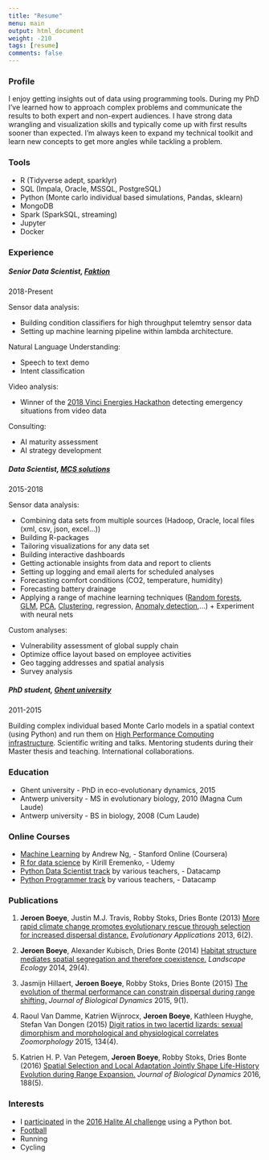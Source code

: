 ```yaml
---
title: "Resume"
menu: main
output: html_document
weight: -210
tags: [resume]
comments: false
---
```


### Profile

I enjoy getting insights out of data using programming tools. During my PhD I've learned how to approach complex problems and communicate the results to both expert and non-expert audiences. I have strong data wrangling and visualization skills and typically come up with first results sooner than expected. I'm always keen to expand my technical toolkit and learn new concepts to get more angles while tackling a problem.


### Tools

* R (Tidyverse adept, sparklyr)
* SQL (Impala, Oracle, MSSQL, PostgreSQL)
* Python (Monte carlo individual based simulations, Pandas, sklearn)
* MongoDB
* Spark (SparkSQL, streaming)
* Jupyter
* Docker

### Experience

##### Senior Data Scientist, [Faktion](https://www.faktion.com/)
2018-Present

Sensor data analysis:

* Building condition classifiers for high throughput telemtry sensor data
* Setting up machine learning pipeline within lambda architecture.

Natural Language Understanding:

* Speech to text demo
* Intent classification

Video analysis:

* Winner of the [2018 Vinci Energies Hackathon](https://www.faction.xyz/human-activity-capturer-and-klassifier-wins-first-prize-at-vinci-energies-hackathon/) detecting emergency situations from video data

Consulting:

* AI maturity assessment 
* AI strategy development

##### Data Scientist, [MCS solutions](https://www.mcssolutions.com/)
2015-2018
 
Sensor data analysis:

* Combining data sets from multiple sources (Hadoop, Oracle, local files (xml, csv, json, excel...))
* Building R-packages
* Tailoring visualizations for any data set
* Building interactive dashboards
* Getting actionable insights from data and report to clients
* Setting up logging and email alerts for scheduled analyses
* Forecasting comfort conditions (CO2, temperature, humidity)
* Forecasting battery drainage
* Applying a range of machine learning techniques ([Random forests](https://en.wikipedia.org/wiki/Random_forest), [GLM](https://en.wikipedia.org/wiki/Generalized_linear_model), [PCA](https://en.wikipedia.org/wiki/Principal_component_analysis), [Clustering](https://en.wikipedia.org/wiki/K-means_clustering), regression, [Anomaly detection](https://en.wikipedia.org/wiki/Anomaly_detection),...) + Experiment with neural nets

Custom analyses:

* Vulnerability assessment of global supply chain
* Optimize office layout based on employee activities
* Geo tagging addresses and spatial analysis
* Survey analysis

##### PhD student, [Ghent university](http://www.ecology.ugent.be/terec/)
2011-2015
 
Building complex individual based Monte Carlo models in a spatial context (using Python) and run them on [High Performance Computing infrastructure](https://www.ugent.be/hpc/en). Scientific writing and talks. Mentoring students during their Master thesis and teaching. International collaborations.

### Education

* Ghent university - PhD in eco-evolutionary dynamics, 2015
* Antwerp university - MS in evolutionary biology, 2010 (Magna Cum Laude)
* Antwerp university - BS in biology, 2008 (Cum Laude)

### Online Courses

* [Machine Learning](/files/Coursera_machine_learning.pdf) by Andrew Ng, - Stanford Online (Coursera)
* [R for data science](/figs/udemy_R_data_science.jpg) by Kirill Eremenko, - Udemy
* [Python Data Scientist track](https://www.datacamp.com/statement-of-accomplishment/track/44a5321ee748768340d8691ca3964cf9bf11eedc) by various teachers, - Datacamp
* [Python Programmer track](https://www.datacamp.com/statement-of-accomplishment/track/2f4f712243746878e61b9fd60e6bcb695b205ac0) by various teachers, - Datacamp

### Publications

1. **Jeroen Boeye**, Justin M.J. Travis, Robby Stoks, Dries Bonte (2013) [More rapid climate change promotes evolutionary rescue through selection for increased dispersal distance.](http://onlinelibrary.wiley.com/doi/10.1111/eva.12004/full) *Evolutionary Applications* 2013, 6(2).

2. **Jeroen Boeye**, Alexander Kubisch, Dries Bonte (2014) [Habitat structure mediates spatial segregation and therefore coexistence.](https://link.springer.com/article/10.1007/s10980-014-0010-6) *Landscape Ecology* 2014, 29(4).

3. Jasmijn Hillaert, **Jeroen Boeye**, Robby Stoks, Dries Bonte (2015) [The evolution of thermal performance can constrain dispersal during range shifting.](http://www.tandfonline.com/doi/abs/10.1080/17513758.2015.1078503) *Journal of Biological Dynamics* 2015, 9(1).

4. Raoul Van Damme, Katrien Wijnrocx, **Jeroen Boeye**, Kathleen Huyghe, Stefan Van Dongen (2015) [Digit ratios in two lacertid lizards: sexual dimorphism and morphological and physiological correlates](https://link.springer.com/article/10.1007/s00435-015-0275-6) *Zoomorphology* 2015, 134(4).

5. Katrien H. P. Van Petegem, **Jeroen Boeye**, Robby Stoks, Dries Bonte (2016) [Spatial Selection and Local Adaptation Jointly Shape Life-History Evolution during Range Expansion.](http://www.journals.uchicago.edu/doi/abs/10.1086/688666#fn2) *Journal of Biological Dynamics* 2016, 188(5).

### Interests

* I [participated](https://2016.halite.io/user.php?userID=4991) in the [2016 Halite AI challenge](https://2016.halite.io/index.php) using a Python bot.
* [Football](/figs/football.jpg)
* Running
* Cycling
